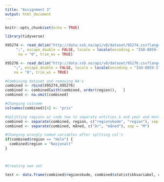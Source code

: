 ```yaml
---
title: "Assignment 3"
output: html_document
---
```


```r
knitr::opts_chunk$set(echo = TRUE)
```



```r
library(tidyverse)

X95274 <- read_delim("http://data.ssb.no/api/v0/dataset/95274.csv?lang=no", 
     ";", escape_double = FALSE, locale = locale(encoding = "ISO-8859-1"), 
      na = "0", trim_ws = TRUE)

X95276 <- read_delim("http://data.ssb.no/api/v0/dataset/95276.csv?lang=no", 
    ";", escape_double = FALSE, locale = locale(encoding = "ISO-8859-1"), 
    na = "0", trim_ws = TRUE)

```



```r

#Combining dataset and removing NA's
combined <- rbind(X95274,X95276)
combined <- combined[with(combined, order(region)),   ]
combined <- na.omit(combined)

#Changing colname
colnames(combined)[4] <- "pris"

#Splitting regions w/ code two to separate entities & and year and month to separate entities
combined <- separate(combined, region, c("regionskode", "region"), sep = " ")
combined <- separate(combined, måned, c("år", "måned"), sep = "M")

#Changing wrongly named variables after spltting col's
if(combined$region == "Hele") {
  combined$region = "Nasjonalt"
}



#Creating own set 

test <- data.frame(combined$regionskode, combined$statistikkvariabel, combined$pris )





```

```r







```


